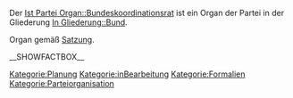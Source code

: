 Der [[Ist Partei Organ::Bundeskoordinationsrat]] ist ein Organ der Partei in der Gliederung [[In Gliederung::Bund]]. 


Organ gemäß [[Ist definiert in Satzung::Satzung#.C2.A7_13_Der_Bundeskoordinationsrat|Satzung]].

__SHOWFACTBOX__

[[Kategorie:Planung]]
[[Kategorie:inBearbeitung]]
[[Kategorie:Formalien]]
[[Kategorie:Parteiorganisation]]